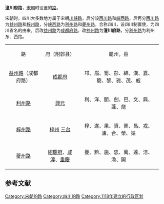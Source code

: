 '''潼川府路'''，[[宋朝|宋朝]]时设置的[[路_(行政区划)|路]]。

宋朝时，四川大多数地方属于宋朝[[川峡路|川峡路]]，后分设[[西川路|西川路]]和[[峡西路|峡西路]]，后再分[[西川路|西川路]]为[[益州路|益州路]]和[[梓州路|梓州路]]，分[[峡西路|峡西路]]为[[利州路|利州路]]和[[夔州路|夔州路]]，合称四川，设四川制置使，为四川省名的由来，后改[[益州路|益州路]]为[[成都府路|成都府路]]，改[[梓州路|梓州路]]为'''潼川府路'''，分[[利州路|利州路]]为利州东、西路。

{| border="1" cellpadding="5" cellspacing="0"
|-
| align=center bgcolor=green|路 || align=center bgcolor=green| 府（附郭县） || align=center bgcolor=green|屬州，县
|-
|[[益州路|益州路]]（成都府路）|| [[成都府|成都府]]  ||  邛、眉、蜀、彭、綿、漢、嘉、簡、黎、雅、茂、威  
|-
|[[利州路|利州路]]|| [[興元|興元]]  ||  	利、洋、閬、劍、巴、文、興、蓬、龍
|-
|[[梓州路|梓州路]]|| [[梓州|梓州]] [[三台|三台]] ||  梓、遂、果、資、普、昌、戎、瀘、合、榮、渠
|-
|[[夔州路|夔州路]]|| [[紹慶府|紹慶府]]、[[咸淳|咸淳]]、[[重慶|重慶]]  ||  夔、黔、施、忠、萬、達、涪、渝、開
|}

==参考文献==
<div class="references-small">
<references />
</div>

{{北宋行政区划|nocat}}
{{南宋行政区划|nocat}}
[[Category:宋朝的路|Category:宋朝的路]]
[[Category:四川的路|Category:四川的路]]
[[Category:1118年建立的行政区划|Category:1118年建立的行政区划]]